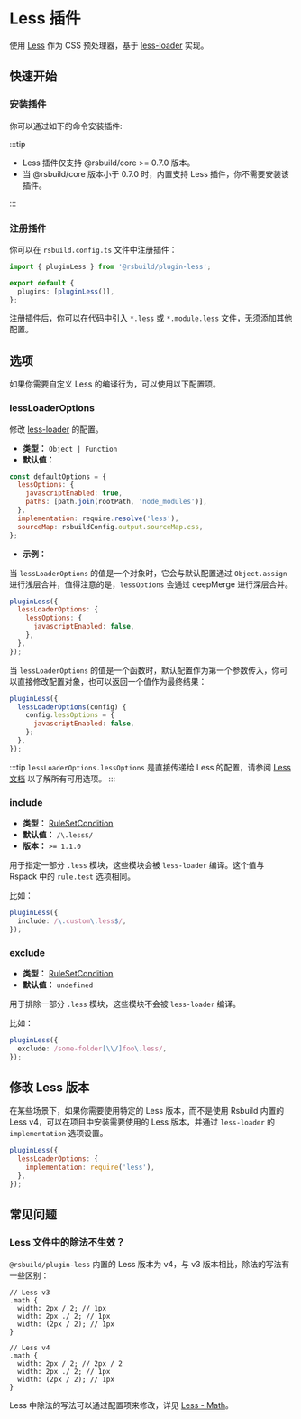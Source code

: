 # Less 插件


<SourceCode href="https://github.com/web-infra-dev/rsbuild/tree/main/packages/plugin-less" />

使用 [Less](https://lesscss.org/) 作为 CSS 预处理器，基于 [less-loader](https://github.com/webpack-contrib/less-loader) 实现。

## 快速开始

### 安装插件

你可以通过如下的命令安装插件:


<PackageManagerTabs command="add @rsbuild/plugin-less -D" />

:::tip

- Less 插件仅支持 @rsbuild/core >= 0.7.0 版本。
- 当 @rsbuild/core 版本小于 0.7.0 时，内置支持 Less 插件，你不需要安装该插件。

:::

### 注册插件

你可以在 `rsbuild.config.ts` 文件中注册插件：

```ts title="rsbuild.config.ts"
import { pluginLess } from '@rsbuild/plugin-less';

export default {
  plugins: [pluginLess()],
};
```

注册插件后，你可以在代码中引入 `*.less` 或 `*.module.less` 文件，无须添加其他配置。

## 选项

如果你需要自定义 Less 的编译行为，可以使用以下配置项。

### lessLoaderOptions

修改 [less-loader](https://github.com/webpack-contrib/less-loader) 的配置。

- **类型：** `Object | Function`
- **默认值：**

```js
const defaultOptions = {
  lessOptions: {
    javascriptEnabled: true,
    paths: [path.join(rootPath, 'node_modules')],
  },
  implementation: require.resolve('less'),
  sourceMap: rsbuildConfig.output.sourceMap.css,
};
```

- **示例：**

当 `lessLoaderOptions` 的值是一个对象时，它会与默认配置通过 `Object.assign` 进行浅层合并，值得注意的是，`lessOptions` 会通过 deepMerge 进行深层合并。

```js
pluginLess({
  lessLoaderOptions: {
    lessOptions: {
      javascriptEnabled: false,
    },
  },
});
```

当 `lessLoaderOptions` 的值是一个函数时，默认配置作为第一个参数传入，你可以直接修改配置对象，也可以返回一个值作为最终结果：

```js
pluginLess({
  lessLoaderOptions(config) {
    config.lessOptions = {
      javascriptEnabled: false,
    };
  },
});
```

:::tip
`lessLoaderOptions.lessOptions` 是直接传递给 Less 的配置，请参阅 [Less 文档](https://lesscss.org/usage/#command-line-usage-options) 以了解所有可用选项。
:::

### include

- **类型：** [RuleSetCondition](https://rspack.dev/config/module#condition)
- **默认值：** `/\.less$/`
- **版本：** `>= 1.1.0`

用于指定一部分 `.less` 模块，这些模块会被 `less-loader` 编译。这个值与 Rspack 中的 `rule.test` 选项相同。

比如：

```ts
pluginLess({
  include: /\.custom\.less$/,
});
```

### exclude

- **类型：** [RuleSetCondition](https://rspack.dev/config/module#condition)
- **默认值：** `undefined`

用于排除一部分 `.less` 模块，这些模块不会被 `less-loader` 编译。

比如：

```ts
pluginLess({
  exclude: /some-folder[\\/]foo\.less/,
});
```

## 修改 Less 版本

在某些场景下，如果你需要使用特定的 Less 版本，而不是使用 Rsbuild 内置的 Less v4，可以在项目中安装需要使用的 Less 版本，并通过 `less-loader` 的 `implementation` 选项设置。

```js
pluginLess({
  lessLoaderOptions: {
    implementation: require('less'),
  },
});
```

## 常见问题

### Less 文件中的除法不生效？

`@rsbuild/plugin-less` 内置的 Less 版本为 v4，与 v3 版本相比，除法的写法有一些区别：

```less
// Less v3
.math {
  width: 2px / 2; // 1px
  width: 2px ./ 2; // 1px
  width: (2px / 2); // 1px
}

// Less v4
.math {
  width: 2px / 2; // 2px / 2
  width: 2px ./ 2; // 1px
  width: (2px / 2); // 1px
}
```

Less 中除法的写法可以通过配置项来修改，详见 [Less - Math](https://lesscss.org/usage/#less-options-math)。
